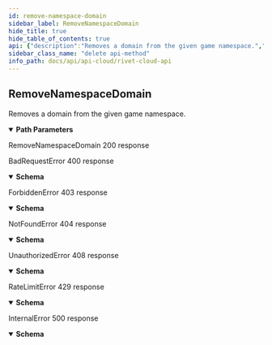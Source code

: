 ```yaml
---
id: remove-namespace-domain
sidebar_label: RemoveNamespaceDomain
hide_title: true
hide_table_of_contents: true
api: {"description":"Removes a domain from the given game namespace.","operationId":"RemoveNamespaceDomain","parameters":[{"name":"game_id","in":"path","description":"A universally unique identifier.","schema":{"type":"string","pattern":"^[0-9a-f]{8}-[0-9a-f]{4}-[0-9a-f]{4}-[0-9a-f]{4}-[0-9a-f]{12}$","description":"A universally unique identifier."},"required":true},{"name":"namespace_id","in":"path","description":"A universally unique identifier.","schema":{"type":"string","pattern":"^[0-9a-f]{8}-[0-9a-f]{4}-[0-9a-f]{4}-[0-9a-f]{4}-[0-9a-f]{12}$","description":"A universally unique identifier."},"required":true},{"name":"domain","in":"path","description":"A valid domain name (no protocol).","schema":{"type":"string","description":"A valid domain name (no protocol)."},"required":true}],"responses":{"200":{"description":"RemoveNamespaceDomain 200 response"},"400":{"description":"BadRequestError 400 response","content":{"application/json":{"schema":{"type":"object","description":"An error thrown when the requestee has sent an invalid or malformed request.","properties":{"code":{"type":"string"},"message":{"type":"string"},"metadata":{"description":"Unstructured metadata relating to an error. Must be manually parsed."}},"required":["code","message"]}}}},"403":{"description":"ForbiddenError 403 response","content":{"application/json":{"schema":{"type":"object","description":"An error thrown when the requestee requests a resource they do not have access to.","properties":{"code":{"type":"string"},"message":{"type":"string"},"metadata":{"description":"Unstructured metadata relating to an error. Must be manually parsed."}},"required":["code","message"]}}}},"404":{"description":"NotFoundError 404 response","content":{"application/json":{"schema":{"type":"object","description":"An error thrown when the requestee requests a non existant resource.","properties":{"code":{"type":"string"},"message":{"type":"string"},"metadata":{"description":"Unstructured metadata relating to an error. Must be manually parsed."}},"required":["code","message"]}}}},"408":{"description":"UnauthorizedError 408 response","content":{"application/json":{"schema":{"type":"object","description":"An error thrown when the requestee is not authenticated.","properties":{"code":{"type":"string"},"message":{"type":"string"},"metadata":{"description":"Unstructured metadata relating to an error. Must be manually parsed."}},"required":["code","message"]}}}},"429":{"description":"RateLimitError 429 response","content":{"application/json":{"schema":{"type":"object","description":"An error thrown when the requestee has hit a rate limit. You are sending too many requests too quickly.","properties":{"code":{"type":"string"},"message":{"type":"string"},"metadata":{"description":"Unstructured metadata relating to an error. Must be manually parsed."}},"required":["code","message"]}}}},"500":{"description":"InternalError 500 response","content":{"application/json":{"schema":{"type":"object","description":"An error caused by internal server problems.","properties":{"code":{"type":"string"},"message":{"type":"string"},"metadata":{"description":"Unstructured metadata relating to an error. Must be manually parsed."}},"required":["message"]}}}}},"tags":["cloud","portal"],"method":"delete","path":"/games/{game_id}/namespaces/{namespace_id}/domains/{domain}","security":[{"smithy.api.httpBearerAuth":[]}],"securitySchemes":{"smithy.api.httpBearerAuth":{"type":"http","description":"HTTP Bearer authentication","scheme":"bearer"}},"info":{"title":"Rivet Cloud API","version":"2022-6-3"},"postman":{"name":"Remove Namespace Domain","description":{"content":"Removes a domain from the given game namespace.","type":"text/plain"},"url":{"path":["games",":game_id","namespaces",":namespace_id","domains",":domain"],"host":["{{baseUrl}}"],"query":[],"variable":[{"disabled":false,"description":{"content":"(Required) A universally unique identifier.","type":"text/plain"},"type":"any","value":"","key":"game_id"},{"disabled":false,"description":{"content":"(Required) A universally unique identifier.","type":"text/plain"},"type":"any","value":"","key":"namespace_id"},{"disabled":false,"description":{"content":"(Required) A valid domain name (no protocol).","type":"text/plain"},"type":"any","value":"","key":"domain"}]},"header":[{"key":"Accept","value":"application/json"}],"method":"DELETE"}}
sidebar_class_name: "delete api-method"
info_path: docs/api/api-cloud/rivet-cloud-api
---
```



## RemoveNamespaceDomain



Removes a domain from the given game namespace.

<details style={{"marginBottom":"1rem"}} data-collapsed={false} open={true}><summary style={{}}><strong>Path Parameters</strong></summary><div><ul><ParamsItem className={"paramsItem"} param={{"name":"game_id","in":"path","description":"A universally unique identifier.","schema":{"type":"string","pattern":"^[0-9a-f]{8}-[0-9a-f]{4}-[0-9a-f]{4}-[0-9a-f]{4}-[0-9a-f]{12}$","description":"A universally unique identifier."},"required":true}}></ParamsItem><ParamsItem className={"paramsItem"} param={{"name":"namespace_id","in":"path","description":"A universally unique identifier.","schema":{"type":"string","pattern":"^[0-9a-f]{8}-[0-9a-f]{4}-[0-9a-f]{4}-[0-9a-f]{4}-[0-9a-f]{12}$","description":"A universally unique identifier."},"required":true}}></ParamsItem><ParamsItem className={"paramsItem"} param={{"name":"domain","in":"path","description":"A valid domain name (no protocol).","schema":{"type":"string","description":"A valid domain name (no protocol)."},"required":true}}></ParamsItem></ul></div></details><div><ApiTabs><TabItem label={"200"} value={"200"}><div>

RemoveNamespaceDomain 200 response

</div><div></div></TabItem><TabItem label={"400"} value={"400"}><div>

BadRequestError 400 response

</div><div><details style={{}} data-collapsed={false} open={true}><summary style={{"textAlign":"left"}}><strong>Schema</strong></summary><div style={{"textAlign":"left","marginLeft":"1rem"}}></div><ul style={{"marginLeft":"1rem"}}><SchemaItem collapsible={false} name={"code"} required={true} schemaDescription={undefined} schemaName={"string"} qualifierMessage={undefined}></SchemaItem><SchemaItem collapsible={false} name={"message"} required={true} schemaDescription={undefined} schemaName={"string"} qualifierMessage={undefined}></SchemaItem><SchemaItem collapsible={false} name={"metadata"} required={false} schemaDescription={"Unstructured metadata relating to an error. Must be manually parsed."} schemaName={""} qualifierMessage={undefined}></SchemaItem></ul></details></div></TabItem><TabItem label={"403"} value={"403"}><div>

ForbiddenError 403 response

</div><div><details style={{}} data-collapsed={false} open={true}><summary style={{"textAlign":"left"}}><strong>Schema</strong></summary><div style={{"textAlign":"left","marginLeft":"1rem"}}></div><ul style={{"marginLeft":"1rem"}}><SchemaItem collapsible={false} name={"code"} required={true} schemaDescription={undefined} schemaName={"string"} qualifierMessage={undefined}></SchemaItem><SchemaItem collapsible={false} name={"message"} required={true} schemaDescription={undefined} schemaName={"string"} qualifierMessage={undefined}></SchemaItem><SchemaItem collapsible={false} name={"metadata"} required={false} schemaDescription={"Unstructured metadata relating to an error. Must be manually parsed."} schemaName={""} qualifierMessage={undefined}></SchemaItem></ul></details></div></TabItem><TabItem label={"404"} value={"404"}><div>

NotFoundError 404 response

</div><div><details style={{}} data-collapsed={false} open={true}><summary style={{"textAlign":"left"}}><strong>Schema</strong></summary><div style={{"textAlign":"left","marginLeft":"1rem"}}></div><ul style={{"marginLeft":"1rem"}}><SchemaItem collapsible={false} name={"code"} required={true} schemaDescription={undefined} schemaName={"string"} qualifierMessage={undefined}></SchemaItem><SchemaItem collapsible={false} name={"message"} required={true} schemaDescription={undefined} schemaName={"string"} qualifierMessage={undefined}></SchemaItem><SchemaItem collapsible={false} name={"metadata"} required={false} schemaDescription={"Unstructured metadata relating to an error. Must be manually parsed."} schemaName={""} qualifierMessage={undefined}></SchemaItem></ul></details></div></TabItem><TabItem label={"408"} value={"408"}><div>

UnauthorizedError 408 response

</div><div><details style={{}} data-collapsed={false} open={true}><summary style={{"textAlign":"left"}}><strong>Schema</strong></summary><div style={{"textAlign":"left","marginLeft":"1rem"}}></div><ul style={{"marginLeft":"1rem"}}><SchemaItem collapsible={false} name={"code"} required={true} schemaDescription={undefined} schemaName={"string"} qualifierMessage={undefined}></SchemaItem><SchemaItem collapsible={false} name={"message"} required={true} schemaDescription={undefined} schemaName={"string"} qualifierMessage={undefined}></SchemaItem><SchemaItem collapsible={false} name={"metadata"} required={false} schemaDescription={"Unstructured metadata relating to an error. Must be manually parsed."} schemaName={""} qualifierMessage={undefined}></SchemaItem></ul></details></div></TabItem><TabItem label={"429"} value={"429"}><div>

RateLimitError 429 response

</div><div><details style={{}} data-collapsed={false} open={true}><summary style={{"textAlign":"left"}}><strong>Schema</strong></summary><div style={{"textAlign":"left","marginLeft":"1rem"}}></div><ul style={{"marginLeft":"1rem"}}><SchemaItem collapsible={false} name={"code"} required={true} schemaDescription={undefined} schemaName={"string"} qualifierMessage={undefined}></SchemaItem><SchemaItem collapsible={false} name={"message"} required={true} schemaDescription={undefined} schemaName={"string"} qualifierMessage={undefined}></SchemaItem><SchemaItem collapsible={false} name={"metadata"} required={false} schemaDescription={"Unstructured metadata relating to an error. Must be manually parsed."} schemaName={""} qualifierMessage={undefined}></SchemaItem></ul></details></div></TabItem><TabItem label={"500"} value={"500"}><div>

InternalError 500 response

</div><div><details style={{}} data-collapsed={false} open={true}><summary style={{"textAlign":"left"}}><strong>Schema</strong></summary><div style={{"textAlign":"left","marginLeft":"1rem"}}></div><ul style={{"marginLeft":"1rem"}}><SchemaItem collapsible={false} name={"code"} required={false} schemaDescription={undefined} schemaName={"string"} qualifierMessage={undefined}></SchemaItem><SchemaItem collapsible={false} name={"message"} required={true} schemaDescription={undefined} schemaName={"string"} qualifierMessage={undefined}></SchemaItem><SchemaItem collapsible={false} name={"metadata"} required={false} schemaDescription={"Unstructured metadata relating to an error. Must be manually parsed."} schemaName={""} qualifierMessage={undefined}></SchemaItem></ul></details></div></TabItem></ApiTabs></div>
      